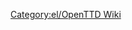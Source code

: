 
{{en/Bilingual box| El
| Μιά κατηγορία για σελίδες σχετικές με το εγχειρίδιο.
Τα άρθρο που χρησιμοποιούν το [[Template:el/Πίνακας περιεχομένων]] τοποθετούνται αυτόματα εδώ.
| A Category for Manual related pages.
Articles that are called by [[Template:el/Πίνακας περιεχομένων]] are automatically placed here.}}


[[Category:el/OpenTTD Wiki]]